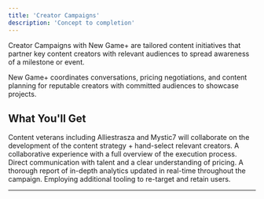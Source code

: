 ```yaml
---
title: 'Creator Campaigns'
description: 'Concept to completion'
---
```


Creator Campaigns with New Game+ are tailored content initiatives that partner key content creators with relevant audiences to spread awareness of a milestone or event.

New Game+ coordinates conversations, pricing negotiations, and content planning for reputable creators with committed audiences to showcase projects.

## What You'll Get

<CardGroup cols={1}>
  <Card title="Content Expertise" icon="camera" href="/agency/services/creator-campaigns">
    Content veterans including Alliestrasza and Mystic7 will collaborate on the development of the content strategy + hand-select relevant creators.
  </Card>

  <Card title="Collaboration" icon="minimize" href="/agency/services/creator-campaigns">
    A collaborative experience with a full overview of the execution process. Direct communication with talent and a clear understanding of pricing.
  </Card>

  <Card title="Detailed Reporting" icon="list-check" href="/agency/services/creator-campaigns">
    A thorough report of in-depth analytics updated in real-time throughout the campaign. Employing additional tooling to re-target and retain users.
  </Card>
</CardGroup>

***

<CardGroup cols={2}>
  <Card title="Book a call" icon="phone" href="https://newgame.me/contact" />

  <Card title="Our Process" icon="list-check" href="/agency/overview" />
</CardGroup>